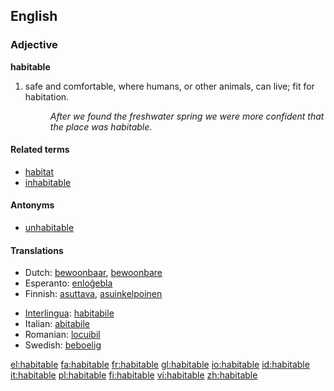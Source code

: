==English==

===Adjective===
'''habitable'''

# safe and comfortable, where humans, or other animals, can live; fit for habitation.
#:''After we found the freshwater spring we were more confident that the place was habitable''.

====Related terms====
*[[habitat]]
*[[inhabitable]]

====Antonyms====
*[[unhabitable]]

====Translations====
{{top}}
*Dutch: [[bewoonbaar]], [[bewoonbare]]
*Esperanto: [[enloĝebla]]
*Finnish: [[asuttava]], [[asuinkelpoinen]]
{{mid}}
*[[Interlingua]]: [[habitabile]]
*Italian: [[abitabile]]
*Romanian: [[locuibil]]
*Swedish: [[beboelig]]
{{bottom}}

[[el:habitable]]
[[fa:habitable]]
[[fr:habitable]]
[[gl:habitable]]
[[io:habitable]]
[[id:habitable]]
[[it:habitable]]
[[pl:habitable]]
[[fi:habitable]]
[[vi:habitable]]
[[zh:habitable]]